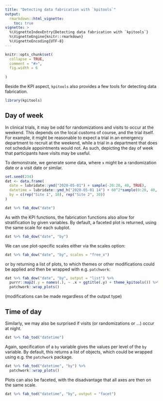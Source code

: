 ```yaml
---
title: "Detecting data fabrication with `kpitools`"
output: 
  rmarkdown::html_vignette:
    toc: true
vignette: >
  %\VignetteIndexEntry{Detecting data fabrication with `kpitools`}
  %\VignetteEngine{knitr::rmarkdown}
  %\VignetteEncoding{UTF-8}
---
```


```r
knitr::opts_chunk$set(
  collapse = TRUE,
  comment = "#>", 
  fig.width = 6
  
)
```

Beside the KPI aspect, `kpitools` also provides a few tools for detecting data fabrication. 

```r
library(kpitools)
```

## Day of week

In clinical trials, it may be odd for randomizations and visits to occur at the 
weekend. This depends on the local customs of course, and the trial itself. For 
example, it might be reasonable to expect a trial in an emergency department to 
recruit at the weekend, while a trial in a department that does not schedule 
appointments would not. As such, depicting the day of week that participants have
visits may be useful.


To demonstrate, we generate some data, where `x` might be a randomization date or
a visit date or similar. 

```r
set.seed(234)
dat <- data.frame(
  date = lubridate::ymd("2020-05-01") + sample(-20:20, 40, TRUE),
  datetime = lubridate::ymd_h("2020-05-01 14") + 60^2*sample(0:20, 40, TRUE),
  by = c(rep("Site 1", 10), rep("Site 2", 30)) 
)
```

```r
dat %>% fab_dow("date")
```



As with the KPI functions, the fabrication functions also allow for stratification
by given variables. By default, a faceted plot is returned, using the same scale 
for each subplot.

```r
dat %>% fab_dow("date", "by")
```

We can use plot-specific scales either via the scales option:
```r
dat %>% fab_dow("date", "by", scales = "free_x")
```

or by returning a list of plots, to which themes or other modifications could 
be applied and then be wrapped with e.g. `patchwork`:
```r
dat %>% fab_dow("date", "by", output = "list") %>% 
  purrr::map2(.y = names(.), ~ .x + ggtitle(.y) + theme_kpitools()) %>% 
  patchwork::wrap_plots()
```

(modifications can be made regardless of the output type)

## Time of day

Similarly, we may also be surprised if visits (or randomizations or ...) 
occur at night.

```r
dat %>% fab_tod("datetime")
```

Again, specification of a `by` variable gives the values per level of the `by` 
variable. By default, this returns a list of objects, which could be wrapped using 
e.g. the `patchwork` package.

```r
dat %>% fab_tod("datetime", "by") %>% 
  patchwork::wrap_plots()
```

Plots can also be faceted, with the disadvantage that all axes are then on the same
scale.

```r
dat %>% fab_tod("datetime", "by", output = "facet")
```

